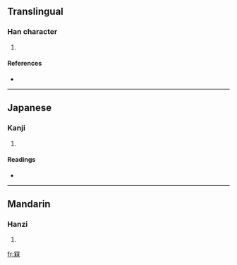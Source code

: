 ==Translingual==

===Han character===
{{Han char|rn=75|rad=木|as=10|sn=14|four=|canj=口木口木 (RDRD)}}

# {{defn|Han|sort=木10}}

====References====
* {{Han ref|kx=0546.140|dkj=15324|dj=0934.060|hdz=21263.180|uh=69D1|ud=27089}}

----

==Japanese==

===Kanji===
{{ja-kanji|grade=|rs=木10}}

# {{defn|Japanese}}

====Readings====
* {{ja-readings|on=[[ばい]] (bai)|kun=[[うめ]] (ume)}}

----

==Mandarin==

===Hanzi===
{{cmn-hanzi|pin=[[méi]] ([[mei2]])|wg=mei<sup>2</sup>}}

# {{defn|Mandarin}}

[[fr:槑]]